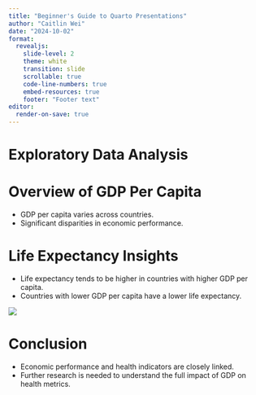 ```yaml
---
title: "Beginner's Guide to Quarto Presentations"
author: "Caitlin Wei"
date: "2024-10-02"
format:
  revealjs:
    slide-level: 2
    theme: white
    transition: slide
    scrollable: true
    code-line-numbers: true
    embed-resources: true
    footer: "Footer text"
editor:
  render-on-save: true
---
```



# Exploratory Data Analysis



# Overview of GDP Per Capita

- GDP per capita varies across countries.
- Significant disparities in economic performance.



# Life Expectancy Insights

- Life expectancy tends to be higher in countries with higher GDP per capita.
- Countries with lower GDP per capita have a lower life expectancy.

![](assignment5_qtm_files/figure-html/cell-4-output-3.png)

# Conclusion

- Economic performance and health indicators are closely linked.
- Further research is needed to understand the full impact of GDP on health metrics.

